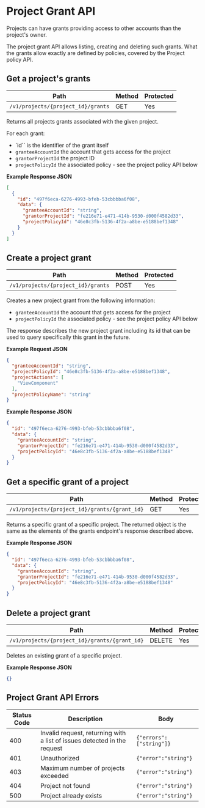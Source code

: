 # Project Grant API
Projects can have grants providing access to other accounts than the project's owner.

The project grant API allows listing, creating and deleting such grants. What the grants allow exactly are defined by policies, covered by the Project policy API.
## Get a project's grants
Path|Method|Protected
---|---|---
`/v1/projects/{project_id}/grants`|GET|Yes

Returns all projects grants associated with the given project.

For each grant:
- `id`` is the identifier of the grant itself
- `granteeAccountId` the account that gets access for the project
- `grantorProjectId` the project ID
- `projectPolicyId` the associated policy - see the project policy API below





**Example Response JSON**

```json copy
[
  {
    "id": "497f6eca-6276-4993-bfeb-53cbbbba6f08",
    "data": {
      "granteeAccountId": "string",
      "grantorProjectId": "fe216e71-e471-414b-9530-d000f4582d33",
      "projectPolicyId": "46e8c3fb-5136-4f2a-a8be-e5188bef1348"
    }
  }
]
```

## Create a project grant
Path|Method|Protected
---|---|---
`/v1/projects/{project_id}/grants`|POST|Yes

Creates a new project grant from the following information:
- `granteeAccountId` the account that gets access for the project
- `projectPolicyId` the associated policy - see the project policy API below

The response describes the new project grant including its id that can be used to query specifically this grant in the future.



**Example Request JSON**
```json copy
{
  "granteeAccountId": "string",
  "projectPolicyId": "46e8c3fb-5136-4f2a-a8be-e5188bef1348",
  "projectActions": [
    "ViewComponent"
  ],
  "projectPolicyName": "string"
}
```

**Example Response JSON**

```json copy
{
  "id": "497f6eca-6276-4993-bfeb-53cbbbba6f08",
  "data": {
    "granteeAccountId": "string",
    "grantorProjectId": "fe216e71-e471-414b-9530-d000f4582d33",
    "projectPolicyId": "46e8c3fb-5136-4f2a-a8be-e5188bef1348"
  }
}
```

## Get a specific grant of a project
Path|Method|Protected
---|---|---
`/v1/projects/{project_id}/grants/{grant_id}`|GET|Yes

Returns a specific grant of a specific project. The returned object is the same as the elements of the grants endpoint's response described above.





**Example Response JSON**

```json copy
{
  "id": "497f6eca-6276-4993-bfeb-53cbbbba6f08",
  "data": {
    "granteeAccountId": "string",
    "grantorProjectId": "fe216e71-e471-414b-9530-d000f4582d33",
    "projectPolicyId": "46e8c3fb-5136-4f2a-a8be-e5188bef1348"
  }
}
```

## Delete a project grant
Path|Method|Protected
---|---|---
`/v1/projects/{project_id}/grants/{grant_id}`|DELETE|Yes

Deletes an existing grant of a specific project.





**Example Response JSON**

```json copy
{}
```
## Project Grant API Errors
Status Code|Description|Body
---|---|---
400|Invalid request, returning with a list of issues detected in the request|`{"errors":["string"]}`
401|Unauthorized|`{"error":"string"}`
403|Maximum number of projects exceeded|`{"error":"string"}`
404|Project not found|`{"error":"string"}`
500|Project already exists|`{"error":"string"}`